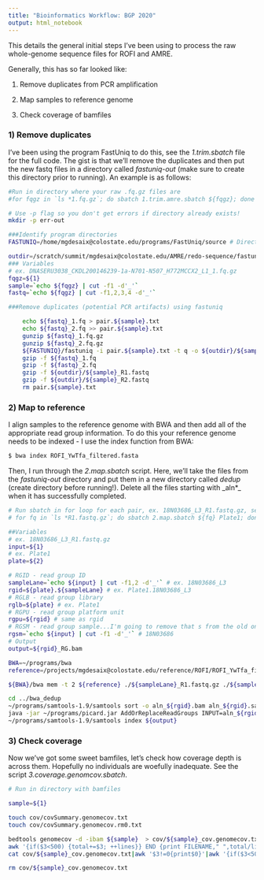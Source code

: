```yaml
---
title: "Bioinformatics Workflow: BGP 2020"
output: html_notebook
---
```



This details the general initial steps I've been using to process the raw whole-genome sequence files for ROFI and AMRE.  

Generally, this has so far looked like:

1) Remove duplicates from PCR amplification

2) Map samples to reference genome

3) Check coverage of bamfiles


### 1) Remove duplicates

I've been using the program FastUniq to do this, see the _1.trim.sbatch_ file for the full code.  The gist is that we'll remove the duplicates and then put the new fastq files in a directory called _fastuniq-out_ (make sure to create this directory prior to running).  An example is as follows:

```sh
#Run in directory where your raw .fq.gz files are
#for fqgz in `ls *1.fq.gz`; do sbatch 1.trim.amre.sbatch ${fqgz}; done

# Use -p flag so you don't get errors if directory already exists!
mkdir -p err-out

###Identify program directories
FASTUNIQ=/home/mgdesaix@colostate.edu/programs/FastUniq/source # Directory for fastuniq

outdir=/scratch/summit/mgdesaix@colostate.edu/AMRE/redo-sequence/fastuniq-out
### Variables
# ex. DNASERU3038_CKDL200146239-1a-N701-N507_H772MCCX2_L1_1.fq.gz
fqgz=${1}
sample=`echo ${fqgz} | cut -f1 -d'_'`
fastq=`echo ${fqgz} | cut -f1,2,3,4 -d'_'`

###Remove duplicates (potential PCR artifacts) using fastuniq

	echo ${fastq}_1.fq > pair.${sample}.txt
	echo ${fastq}_2.fq >> pair.${sample}.txt
	gunzip ${fastq}_1.fq.gz
	gunzip ${fastq}_2.fq.gz
	${FASTUNIQ}/fastuniq -i pair.${sample}.txt -t q -o ${outdir}/${sample}_R1.fastq -p ${outdir}/${sample}_R2.fastq
	gzip -f ${fastq}_1.fq
	gzip -f ${fastq}_2.fq
	gzip -f ${outdir}/${sample}_R1.fastq
	gzip -f ${outdir}/${sample}_R2.fastq
	rm pair.${sample}.txt
```

### 2) Map to reference

I align samples to the reference genome with BWA and then add all of the appropriate read group information.  To do this your reference genome needs to be indexed - I use the index function from BWA:

```sh
$ bwa index ROFI_YwTfa_filtered.fasta
```

Then, I run through the _2.map.sbatch_ script. Here, we'll take the files from the _fastuniq-out_ directory and put them in a new directory called _dedup_ (create directory before running!). Delete all the files starting with _aln*_ when it has successfully completed.

```sh
# Run sbatch in for loop for each pair, ex. 18N03686_L3_R1.fastq.gz, set the plate as needed
# for fq in `ls *R1.fastq.gz`; do sbatch 2.map.sbatch ${fq} Plate1; done

##Variables
# ex. 18N03686_L3_R1.fastq.gz
input=${1}
# ex. Plate1
plate=${2}

# RGID - read group ID
sampleLane=`echo ${input} | cut -f1,2 -d'_'` # ex. 18N03686_L3
rgid=${plate}.${sampleLane} # ex. Plate1.18N03686_L3
# RGLB - read group library
rglb=${plate} # ex. Plate1
# RGPU - read group platform unit
rgpu=${rgid} # same as rgid
# RGSM - read group sample...I'm going to remove that s from the old one
rgsm=`echo ${input} | cut -f1 -d'_'` # 18N03686
# Output
output=${rgid}_RG.bam

BWA=~/programs/bwa
reference=/projects/mgdesaix@colostate.edu/reference/ROFI/ROFI_YwTfa_filtered.fasta

${BWA}/bwa mem -t 2 ${reference} ./${sampleLane}_R1.fastq.gz ./${sampleLane}_R2.fastq.gz > ../bwa_dedup/aln_${rgid}.sam

cd ../bwa_dedup
~/programs/samtools-1.9/samtools sort -o aln_${rgid}.bam aln_${rgid}.sam
java -jar ~/programs/picard.jar AddOrReplaceReadGroups INPUT=aln_${rgid}.bam RGID=${rgid} RGLB=${rglb} RGPL=illumina RGPU=${rgpu} RGSM=${rgsm} OUTPUT=${output} VALIDATION_STRINGENCY=SILENT
~/programs/samtools-1.9/samtools index ${output}
```

### 3) Check coverage

Now we've got some sweet bamfiles, let's check how coverage depth is across them.  Hopefully no individuals are woefully inadequate. See the script _3.coverage.genomcov.sbatch_.

```sh
# Run in directory with bamfiles

sample=${1}

touch cov/covSummary.genomecov.txt
touch cov/covSummary.genomecov.rm0.txt

bedtools genomecov -d -ibam ${sample}  > cov/${sample}_cov.genomecov.txt
awk '{if($3<500) {total+=$3; ++lines}} END {print FILENAME," ",total/lines}' cov/${sample}_cov.genomecov.txt >> cov/covSummary.genomecov.txt
cat cov/${sample}_cov.genomecov.txt|awk '$3!=0{print$0}'|awk '{if($3<500) {total+=$3; ++lines}} END {print FILENAME," ",total/lines}' cov/${sample}_cov.genomecov.txt >> cov/covSummary.genomecov.rm0.txt

rm cov/${sample}_cov.genomecov.txt
```











